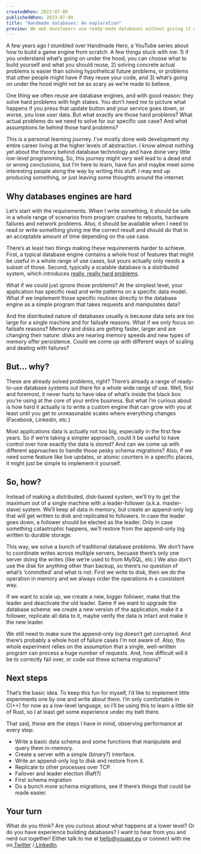 ```yaml
---
createdWhen: 2023-07-09
publishedWhen: 2023-07-09
title: "Handmade databases: An exploration"
preview: We web developers use ready-made databases without giving it a second thought. Why would you make your own anyway? Here I begin to explore why we are were we are and whether a different approach to working with data is feasible.
---
```


A few years ago I stumbled over Handmade Hero, a YouTube series about how to build a game engine from scratch. A few things stuck with me: 1) if you understand what’s going on under the hood, you can choose what to build yourself and what you should reuse, 2) solving concrete actual problems is easier than solving hypothetical future problems, or problems that other people might have if they reuse your code, and 3) what’s going on under the hood might not be as scary as we’re made to believe.

One thing we often reuse are database engines, and with good reason: they solve hard problems with high stakes. You don’t need me to picture what happens if you press that update button and your service goes down, or worse, you lose user data. But what exactly are those hard problems? What actual problems do we need to solve for our specific use case? And what assumptions lie behind those hard problems?

This is a personal learning journey. I’ve mostly done web development my entire career living at the higher levels of abstraction. I know almost nothing yet about the theory behind database technology and have done very little low-level programming. So, this journey might very well lead to a dead end or wrong conclusions, but I’m here to learn, have fun and maybe meet some interesting people along the way by writing this stuff. I may end up producing something, or just leaving some thoughts around the internet.


## Why databases engines are hard

Let’s start with the requirements. When I write something, it should be safe in a whole range of scenarios from program crashes to reboots, hardware failures and network problems. Also, it should be available when I need to read or write something giving me the correct result and should do that in an acceptable amount of time depending on the use case.

There’s at least two things making these requirements harder to achieve. First, a typical database engine contains a whole host of features that might be useful in a whole range of use cases, but yours actually only needs a subset of those. Second, typically a scalable database is a distributed system, which introduces [really, really hard problems](https://www.youtube.com/playlist?list=PLeKd45zvjcDFUEv_ohr_HdUFe97RItdiB).

What if we could just ignore those problems? At the simplest level, your application has specific read and write patterns on a specific data model. What if we implement those specific routines directly in the database engine as a simple program that takes requests and manipulates data? 

And the distributed nature of databases usually is because data sets are too large for a single machine and for failsafe reasons. What if we only focus on failsafe reasons? Memory and disks are getting faster, larger and are changing their nature: disks are nearing memory speeds and new types of memory offer persistence. Could we come up with different ways of scaling and dealing with failures?


## But… why?

These are already solved problems, right? There’s already a range of ready-to-use database systems out there for a whole wide range of use. Well, first and foremost, it never hurts to have idea of what’s inside the black box you’re using at the core of your entire business. But what I’m curious about is how hard it actually is to write a custom engine that can grow with you at least until you get to unreasonable scales where everything changes (Facebook, Linkedin, etc.)

Most applications data is actually not too big, especially in the first few years. So if we’re taking a simpler approach, could it be useful to have control over how exactly the data is stored? And can we come up with different approaches to handle those pesky schema migrations? Also, if we need some feature like live updates, or atomic counters in a specific places, it might just be simple to implement it yourself.


## So, how?

Instead of making a distributed, disk-based system, we’ll try to get the maximum out of a single machine with a leader-follower (a.k.a. master-slave) system. We’ll keep all data in memory, but create an append-only log that will get written to disk and replicated to followers. In case the leader goes down, a follower should be elected as the leader. Only in case something catastrophic happens, we’ll restore from the append-only log written to durable storage.

This way, we solve a bunch of traditional database problems. We don’t have to coordinate writes across multiple servers, becuase there’s only one server doing the writes (like we’re used to from MySQL, etc.) We also don’t use the disk for anything other than backup, so there’s no question of what’s ‘committed’ and what is not. First we write to disk, then we do the operation in memory and we always order the operations in a consistent way.

If we want to scale up, we create a new, bigger follower, make that the leader and deactivate the old leader. Same if we want to upgrade the database schema: we create a new version of the application, make it a follower, replicate all data to it, maybe verify the data is intact and make it the new leader.

We still need to make sure the append-only log doesn’t get corrupted. And there’s probably a whole host of failure cases I’m not aware of. Also, this whole experiment relies on the assumption that a single, well-written program can process a huge number of requests. And, how difficult will it be to correctly fail over, or code out these schema migrations?


## Next steps

That’s the basic idea. To keep this fun for myself, I’d like to implement little experiments one by one and write about them. I’m only comfortable in C(++) for now as a low-level language, so I’ll be using this to learn a little bit of Rust, so I at least get some experience under my belt there. 

That said, these are the steps I have in mind, observing performance at every step:



* Write a basic data schema and some functions that manipulate and query them in-memory.
* Create a server with a simple (binary?) interface.
* Write an append-only log to disk and restore from it.
* Replicate to other processes over TCP.
* Failover and leader election (Raft?)
* First schema migration
* Do a bunch more schema migrations, see if there’s things that could be made easier.


## Your turn

What do you think? Are you curious about what happens at a lower level? Or do you have experience building databases? I want to hear from you and nerd out together! Either talk to  me at [hello@youapt.eu](mailto:hello@youapt.eu) or connect with me on[ Twitter](https://twitter.com/vince_d_boer) /[ LinkedIn](https://www.linkedin.com/in/vincent-at-youapt/).
